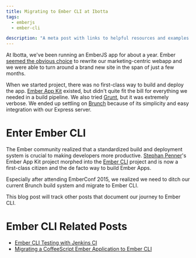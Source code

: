 ```yaml
---
title: Migrating to Ember CLI at Ibotta
tags:
  - emberjs
  - ember-cli

description: "A meta post with links to helpful resources and examples to migrate a project to Ember CLI."
---
```


At Ibotta, we've been running an EmberJS app for about a year. Ember
[seemed the obvious choice](/blog/2014/08/22/getting-started-with-ember-js) to rewrite our marketing-centric webapp and
we were able to turn around a brand new site in the span of just a few months.

When we started project, there was no first-class way to build and deploy the app.
[Ember App Kit](https://github.com/stefanpenner/ember-app-kit) existed, but didn't quite fit the bill for everything we
needed in a build pipeline. We also tried [Grunt](http://gruntjs.com/), but it was extremely verbose. We ended up
settling on [Brunch](http://brunch.io/) because of its simplicity and easy integration with our Express server.

# Enter Ember CLI

The Ember community realized that a standardized build and deployment system is crucial to making developers more
productive. [Stephan Penner](https://twitter.com/stefanpenner)'s Ember App Kit project morphed into the
[Ember CLI](http://www.ember-cli.com/) project and is now a first-class citizen and the de facto way to build Ember
Apps.

Especially after attending EmberConf 2015, we realized we need to ditch our current Brunch build system and migrate to
Ember CLI.

This blog post will track other posts that document our journey to Ember CLI.

# Ember CLI Related Posts

- [Ember CLI Testing with Jenkins CI](/blog/2015/03/22/ember-cli-testing-with-jenkins)
- [Migrating a CoffeeScript Ember Application to Ember CLI](/blog/2015/03/23/coffeescript-to-ember-cli)
